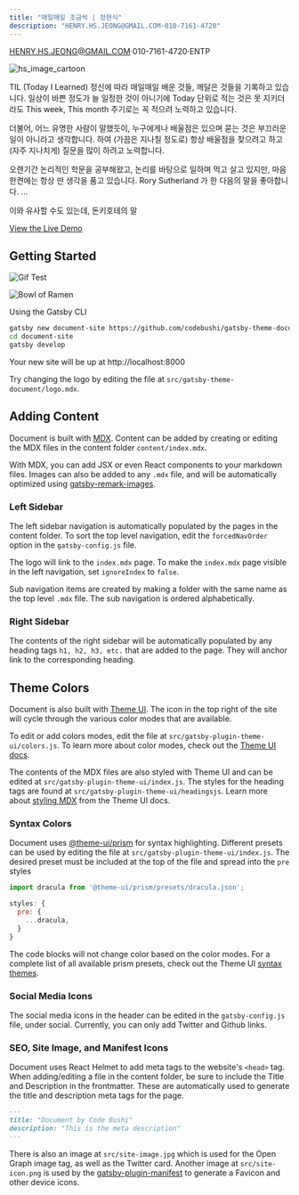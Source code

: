 ```yaml
---
title: "매일매일 조금씩 | 정현식"
description: "HENRY.HS.JEONG@GMAIL.COM·010-7161-4720"
---
```


HENRY.HS.JEONG@GMAIL.COM·010-7161-4720·ENTP

![hs_image_cartoon](./hs_image_cartoon.png) 

TIL (Today I Learned) 정신에 따라 매일매일 배운 것들, 깨달은 것들을 기록하고 있습니다. 일상이 바쁜 정도가 늘 일정한 것이 아니기에 Today 단위로 적는 것은 못 지키더라도 This week, This month 주기로는 꼭 적으려 노력하고 있습니다.

더불어, 어느 유명한 사람이 말했듯이, 누구에게나 배울점은 있으며 묻는 것은 부끄러운 일이 아니라고 생각합니다. 하여 (가끔은 지나칠 정도로) 항상 배울점을 찾으려고 하고 (자주 지나치게) 질문을 많이 하려고 노력합니다.

오랜기간 논리적인 학문을 공부해왔고, 논리를 바탕으로 일하며 먹고 살고 있지만, 마음 한켠에는 항상 딴 생각을 품고 있습니다. Rory Sutherland 가 한 다음의 말을 좋아합니다. ...

이와 유사할 수도 있는데, 돈키호테의 말

[View the Live Demo](https://gatsby-theme-document.netlify.com/)

## Getting Started

![Gif Test](./crying-emoji-m.gif)


![Bowl of Ramen](./ramen.jpg)

Using the Gatsby CLI

```bash
gatsby new document-site https://github.com/codebushi/gatsby-theme-document-example.git
cd document-site
gatsby develop
```

Your new site will be up at http://localhost:8000

Try changing the logo by editing the file at `src/gatsby-theme-document/logo.mdx`.

## Adding Content

Document is built with [MDX](https://mdxjs.com/). Content can be added by creating or editing the MDX files in the content folder `content/index.mdx`.

With MDX, you can add JSX or even React components to your markdown files. Images can also be added to any `.mdx` file, and will be automatically optimized using [gatsby-remark-images](https://www.gatsbyjs.org/packages/gatsby-remark-images/).

### Left Sidebar

The left sidebar navigation is automatically populated by the pages in the content folder. To sort the top level navigation, edit the `forcedNavOrder` option in the `gatsby-config.js` file.

The logo will link to the `index.mdx` page. To make the `index.mdx` page visible in the left navigation, set `ignoreIndex` to `false`.

Sub navigation items are created by making a folder with the same name as the top level `.mdx` file. The sub navigation is ordered alphabetically.

### Right Sidebar

The contents of the right sidebar will be automatically populated by any heading tags `h1, h2, h3, etc.` that are added to the page. They will anchor link to the corresponding heading.

## Theme Colors

Document is also built with [Theme UI](https://theme-ui.com). The icon in the top right of the site will cycle through the various color modes that are available.

To edit or add colors modes, edit the file at `src/gatsby-plugin-theme-ui/colors.js`. To learn more about color modes, check out the [Theme UI docs](https://theme-ui.com/color-modes).

The contents of the MDX files are also styled with Theme UI and can be edited at `src/gatsby-plugin-theme-ui/index.js`. The styles for the heading tags are found at `src/gatsby-plugin-theme-ui/headingsjs`. Learn more about [styling MDX](https://theme-ui.com/styling-mdx) from the Theme UI docs.

### Syntax Colors

Document uses [@theme-ui/prism](https://theme-ui.com/prism) for syntax highlighting. Different presets can be used by editing the file at `src/gatsby-plugin-theme-ui/index.js`. The desired preset must be included at the top of the file and spread into the `pre` styles

```javascript
import dracula from '@theme-ui/prism/presets/dracula.json';

styles: {
  pre: {
    ...dracula,
  }
}
```

The code blocks will not change color based on the color modes. For a complete list of all available prism presets, check out the Theme UI [syntax themes](https://theme-ui.com/prism#syntax-themes).

### Social Media Icons

The social media icons in the header can be edited in the `gatsby-config.js` file, under social. Currently, you can only add Twitter and Github links.

### SEO, Site Image, and Manifest Icons

Document uses React Helmet to add meta tags to the website's `<head>` tag. When adding/editing a file in the content folder, be sure to include the Title and Description in the frontmatter. These are automatically used to generate the title and description meta tags for the page.

```md
---
title: "Document by Code Bushi"
description: "This is the meta description"
---
```

There is also an image at `src/site-image.jpg` which is used for the Open Graph image tag, as well as the Twitter card. Another image at `src/site-icon.png` is used by the [gatsby-plugin-manifest](https://www.gatsbyjs.org/packages/gatsby-plugin-manifest/) to generate a Favicon and other device icons.
